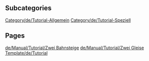 
== Subcategories ==
[[Category/de/Tutorial-Allgemein]]
[[Category/de/Tutorial-Speziell]]

== Pages ==
[[de/Manual/Tutorial/Zwei Bahnsteige]]
[[de/Manual/Tutorial/Zwei Gleise]]
[[Template/de/Tutorial]]

